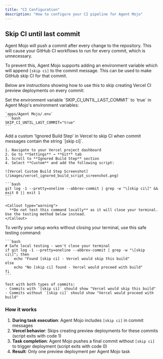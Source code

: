 ```yaml
---
title: "CI Configuration"
description: "How to configure your CI pipeline for Agent Mojo"
---
```


## Skip CI until last commit

Agent Mojo will push a commit after every change to the repository. This will cause your GitHub CI workflows to run for every commit, which is unnecessary.

To prevent this, Agent Mojo supports adding an environment variable which will append `[skip ci]` to the commit message. This can be used to make GitHub skip CI for that commit.

Below are instructions showing how to use this to skip creating Vercel CI preview deployments on every commit:

<Steps>
  <Step title="Set the environment variable">
    Set the environment variable `SKIP_CI_UNTIL_LAST_COMMIT` to `true` in Agent Mojo's environment variables:

    `apps/Agent Mojo/.env`
    ```bash
    SKIP_CI_UNTIL_LAST_COMMIT="true"
    ```

  </Step>

  <Step title="Add custom 'Ignored Build Step' in Vercel">
    Add a custom 'Ignored Build Step' in Vercel to skip CI when commit messages contain the string `[skip ci]`.

    1. Navigate to your Vercel project dashboard
    2. Go to **Settings** → **Git** tab
    3. Scroll to **Ignored Build Step** section
    4. Select **Custom** and add the following script:

    ![Vercel Custom Build Step Screenshot](/images/vercel_ignored_build_script_screenshot.png)

    ```bash
    git log -1 --pretty=oneline --abbrev-commit | grep -w "\[skip ci\]" && exit 0 || exit 1
    ```

    <Callout type="warning">
      **Do not test this command locally** as it will close your terminal. Use the testing method below instead.
    </Callout>

  </Step>

  <Step title="Test the configuration (optional)">
    To verify your setup works without closing your terminal, use this safe testing command:

    ```bash
    # Safe local testing - won't close your terminal
    if git log -1 --pretty=oneline --abbrev-commit | grep -w "\[skip ci\]"; then
        echo "Found [skip ci] - Vercel would skip this build"
    else
        echo "No [skip ci] found - Vercel would proceed with build"
    fi
    ```

    Test with both types of commits:
    - Commits with `[skip ci]` should show "Vercel would skip this build"
    - Commits without `[skip ci]` should show "Vercel would proceed with build"

  </Step>
</Steps>

### How it works

1. **During task execution**: Agent Mojo includes `[skip ci]` in commit messages
2. **Vercel behavior**: Skips creating preview deployments for these commits (script exits with code 1)
3. **Task completion**: Agent Mojo pushes a final commit without `[skip ci]` to trigger deployment (script exits with code 0)
4. **Result**: Only one preview deployment per Agent Mojo task
